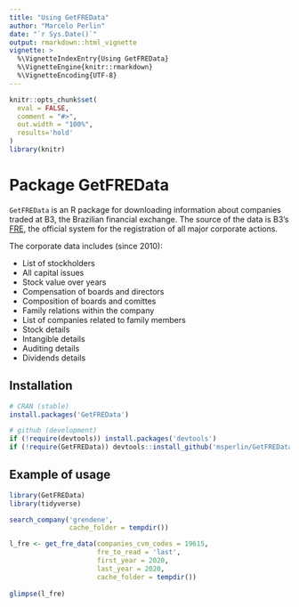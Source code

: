 ```yaml
---
title: "Using GetFREData"
author: "Marcelo Perlin"
date: "`r Sys.Date()`"
output: rmarkdown::html_vignette
vignette: >
  %\VignetteIndexEntry{Using GetFREData}
  %\VignetteEngine{knitr::rmarkdown}
  %\VignetteEncoding{UTF-8}
---
```



```r
knitr::opts_chunk$set(
  eval = FALSE,
  comment = "#>",
  out.width = "100%",
  results='hold'
)
library(knitr)
```

# Package GetFREData

`GetFREData` is an R package for downloading information about companies traded at B3, the Brazilian financial exchange. The source of the data is B3's [FRE](https://www.b3.com.br/pt_br/produtos-e-servicos/negociacao/renda-variavel/acoes/consultas/informacoes-por-periodo/), the official system for the registration of all major corporate actions. 

The corporate data includes (since 2010):

- List of stockholders
- All capital issues 
- Stock value over years
- Compensation of boards and directors
- Composition of boards and comittes
- Family relations within the company
- List of companies related to family members
- Stock details
- Intangible details
- Auditing details
- Dividends details


## Installation

```r
# CRAN (stable)
install.packages('GetFREData')

# github (development)
if (!require(devtools)) install.packages('devtools')
if (!require(GetFREData)) devtools::install_github('msperlin/GetFREData') 
```

## Example of usage

```r
library(GetFREData)
library(tidyverse)

search_company('grendene', 
               cache_folder = tempdir())

l_fre <- get_fre_data(companies_cvm_codes = 19615,
                      fre_to_read = 'last',
                      first_year = 2020,
                      last_year = 2020, 
                      cache_folder = tempdir())
                      
glimpse(l_fre)
```

